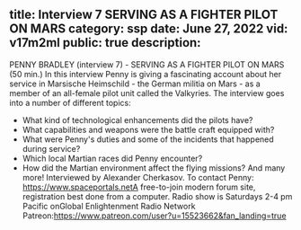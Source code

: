 title: Interview 7 SERVING AS A FIGHTER PILOT ON MARS
category: ssp
date: June 27, 2022
vid: v17m2ml
public: true
description:
---
PENNY BRADLEY (interview 7) - SERVING AS A FIGHTER PILOT ON MARS (50 min.)
In this interview Penny is giving a fascinating account about her service in Marsische Heimschild - the German militia on Mars - as a member of an all-female pilot unit called the Valkyries. The interview goes into a number of different topics:
- What kind of technological enhancements did the pilots have?
- What capabilities and weapons were the battle craft equipped with?
- What were Penny's duties and some of the incidents that happened during service?
- Which local Martian races did Penny encounter?
- How did the Martian environment affect the flying missions?
And many more!
Interviewed by Alexander Cherkasov.
To contact Penny:
https://www.spaceportals.net​​​​A free-to-join modern forum site, registration best done from a computer.
Radio show is Saturdays 2-4 pm Pacific onGlobal Enlightenment Radio Network
Patreon:https://www.patreon.com/user?u=15523662&fan_landing=true
